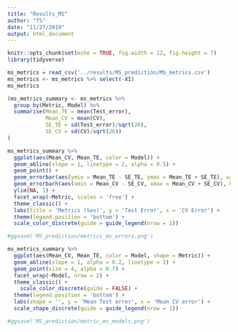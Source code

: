 ```yaml
---
title: "Results_MS"
author: "TS"
date: "11/27/2019"
output: html_document
---
```


```r
knitr::opts_chunk$set(echo = TRUE, fig.width = 12, fig.height = 7)
library(tidyverse)
```

```r
ms_metrics = read_csv('../results/MS_prediction/MS_metrics.csv')
ms_metrics <- ms_metrics %>% select(-X1)
ms_metrics

(ms_metrics_summary <- ms_metrics %>% 
  group_by(Metric, Model) %>% 
  summarise(Mean_TE = mean(Test_error), 
            Mean_CV = mean(CV), 
            SE_TE = sd(Test_error)/sqrt(20), 
            SE_CV = sd(CV)/sqrt(20))
)
```

```r
ms_metrics_summary %>% 
  ggplot(aes(Mean_CV, Mean_TE, color = Model)) +
  geom_abline(slope = 1, linetype = 2, alpha = 0.5) +
  geom_point() + 
  geom_errorbar(aes(ymin = Mean_TE - SE_TE, ymax = Mean_TE + SE_TE), width = 0.005) + 
  geom_errorbarh(aes(xmin = Mean_CV - SE_CV, xmax = Mean_CV + SE_CV), height = 0.01) + 
  ylim(NA, 1) + 
  facet_wrap(~Metric, scales = 'free') + 
  theme_classic() + 
  labs(title = 'Metrics (Sex)', y = 'Test Error', x = 'CV Error') +
  theme(legend.position = 'bottom') + 
  scale_color_discrete(guide = guide_legend(nrow = 1))

#ggsave('MS_prediction/metrics_ms_errors.png')
```

```r
ms_metrics_summary %>% 
  ggplot(aes(Mean_CV, Mean_TE, color = Model, shape = Metric)) + 
  geom_abline(slope = 1, alpha = 0.2, linetype = 2) +
  geom_point(size = 4, alpha = 0.7) + 
  facet_wrap(~Model, nrow = 2) + 
  theme_classic() +
    scale_color_discrete(guide = FALSE) + 
  theme(legend.position = 'bottom') + 
  labs(shape = '', y = 'Mean Test error', x = 'Mean CV error') + 
  scale_shape_discrete(guide = guide_legend(nrow = 1))

#ggsave('MS_prediction/metric_ms_models.png')
```

